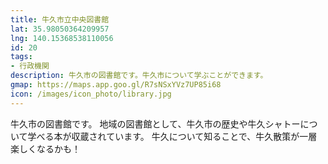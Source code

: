 ```yaml
---
title: 牛久市立中央図書館
lat: 35.98050364209957
lng: 140.15368538110056
id: 20
tags:
- 行政機関
description: 牛久市の図書館です。牛久市について学ぶことができます。
gmap: https://maps.app.goo.gl/R7sNSxYVz7UP85i68
icon: /images/icon_photo/library.jpg
---
```


<LinkedImage
  basename="nato_blooming/library-overview"
/>

牛久市の図書館です。
地域の図書館として、牛久市の歴史や牛久シャトーについて学べる本が収蔵されています。
牛久について知ることで、牛久散策が一層楽しくなるかも！

